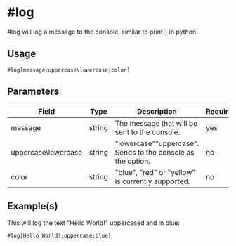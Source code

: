 # #log

#log will log a message to the console, similar to print() in python.

## Usage
```jacob copy
#log[message;uppercase\lowercase;color]
```

## Parameters
Field | Type | Description | Required
--- | --- | --- | --- |
message | string | The message that will be sent to the console. | yes 
uppercase\lowercase | string | "lowercase"\"uppercase". Sends to the console as the option. | no
color | string | "blue", "red" or "yellow" is currently supported. | no

## Example(s)
This will log the text "Hello World!" uppercased and in blue:
```jacob copy
#log[Hello World!;uppercase;blue]
```